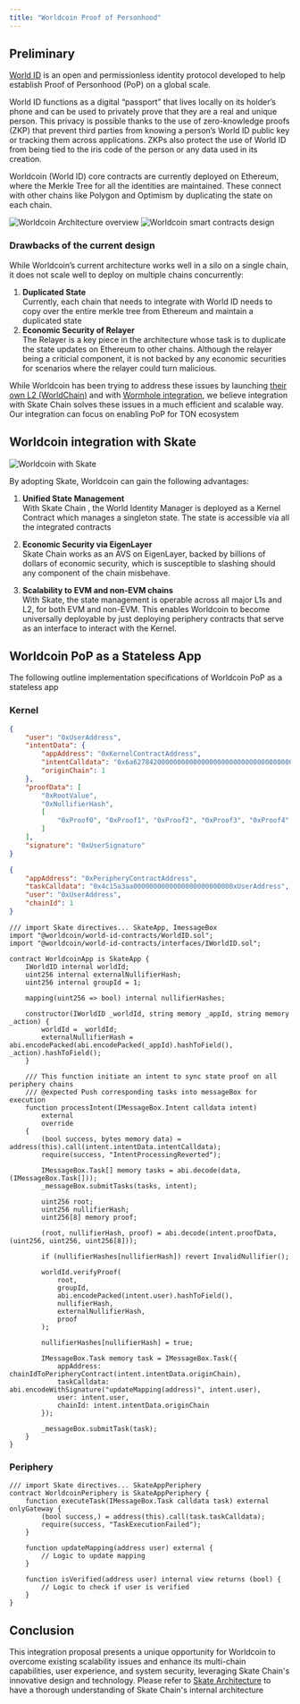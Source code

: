 ```yaml
---
title: "Worldcoin Proof of Personhood"
---
```


## Preliminary

[World ID](https://worldcoin.org/blog/announcements/introducing-world-id-2.0) is an open and permissionless identity protocol developed to help establish Proof of Personhood (PoP) on a global scale.

World ID functions as a digital “passport” that lives locally on its holder’s phone and can be used to privately prove that they are a real and unique person. This privacy is possible thanks to the use of zero-knowledge proofs (ZKP) that prevent third parties from knowing a person’s World ID public key or tracking them across applications. ZKPs also protect the use of World ID from being tied to the iris code of the person or any data used in its creation.

Worldcoin (World ID) core contracts are currently deployed on Ethereum, where the Merkle Tree for all the identities are maintained. These connect with other chains like Polygon and Optimism by duplicating the state on each chain.

<Card title="Worldcoin architecture overview">
  <img src="/images/use-cases/worldcoin/worldcoin_architecture.png" alt="Worldcoin Architecture overview"/>
</Card>

<Card title="Worldcoin smart contracts design">
  <img src="/images/use-cases/worldcoin/worldcoin_contracts.png" alt="Worldcoin smart contracts design"/>
</Card>

### Drawbacks of the current design

While Worldcoin’s current architecture works well in a silo on a single chain, it does not scale well to deploy on multiple chains concurrently:

1. **Duplicated State**<br/>
  Currently, each chain that needs to integrate with World ID needs to copy over the entire merkle tree from Ethereum and maintain a duplicated state
2. **Economic Security of Relayer**<br/>
  The Relayer is a key piece in the architecture whose task is to duplicate the state updates on Ethereum to other chains.  Although the relayer being a criticial component, it is not backed by any economic securities for scenarios where the relayer could turn malicious.

While Worldcoin has been trying to address these issues by launching [their own L2 (WorldChain)](https://worldcoin.org/blog/announcements/introducing-world-chain) and with [Wormhole integration](https://x.com/wormhole/status/1806343150769930320), we believe integration with Skate Chain solves these issues in a much efficient and scalable way. Our integration can focus on enabling PoP for TON ecosystem

## Worldcoin integration with Skate

<Frame caption="World coin proposed design with Skate">
  <img src="/images/use-cases/worldcoin/worldcoin_skate.png" alt="Worldcoin with Skate"/>
</Frame>

By adopting Skate, Worldcoin can gain the following advantages:


1. **Unified State Management**<br />
    With Skate Chain , the World Identity Manager is deployed as a Kernel Contract which manages a singleton state. The state is accessible via all the integrated contracts

2. **Economic Security via EigenLayer**<br/>
    Skate Chain works as an AVS on EigenLayer, backed by billions of dollars of economic security, which is susceptible to slashing should any component of the chain misbehave.

3. **Scalability to EVM and non-EVM chains**<br/>
    With Skate, the state management is operable across all major L1s and L2, for both EVM and non-EVM. This enables Worldcoin to become universally deployable by just deploying periphery contracts that serve as an interface to interact with the Kernel.

## Worldcoin PoP as a Stateless App

The following outline implementation specifications of Worldcoin PoP as a stateless app

### Kernel

<Card title="Sample User Intent">

```json IntentSample.json
{
    "user": "0xUserAddress",
    "intentData": {
        "appAddress": "0xKernelContractAddress",
        "intentCalldata": "0x6a6278420000000000000000000000000000000000000000000000000000000000000042",
        "originChain": 1
    },
    "proofData": [
        "0xRootValue",
        "0xNullifierHash",
        [
            "0xProof0", "0xProof1", "0xProof2", "0xProof3", "0xProof4", "0xProof5", "0xProof6", "0xProof7"
        ]
    ],
    "signature": "0xUserSignature"
}
```
</Card>

<Card title="Sample Task Structure">

```json TaskSample.json
{
    "appAddress": "0xPeripheryContractAddress",
    "taskCalldata": "0x4c15a3aa0000000000000000000000000xUserAddress",
    "user": "0xUserAddress",
    "chainId": 1
}
```
</Card>

<Card title="Worldcoin Kernel Implementations">

```solidity WorldcoinApp.sol
/// import Skate directives... SkateApp, ImessageBox
import "@worldcoin/world-id-contracts/WorldID.sol";
import "@worldcoin/world-id-contracts/interfaces/IWorldID.sol";

contract WorldcoinApp is SkateApp {
    IWorldID internal worldId;
    uint256 internal externalNullifierHash;
    uint256 internal groupId = 1;

    mapping(uint256 => bool) internal nullifierHashes;

    constructor(IWorldID _worldId, string memory _appId, string memory _action) {
        worldId = _worldId;
        externalNullifierHash = abi.encodePacked(abi.encodePacked(_appId).hashToField(), _action).hashToField();
    }

    /// This function initiate an intent to sync state proof on all periphery chains
    /// @expected Push corresponding tasks into messageBox for execution
    function processIntent(IMessageBox.Intent calldata intent)
        external
        override
    {
        (bool success, bytes memory data) = address(this).call(intent.intentData.intentCalldata);
        require(success, "IntentProcessingReverted");

        IMessageBox.Task[] memory tasks = abi.decode(data, (IMessageBox.Task[]));
        _messageBox.submitTasks(tasks, intent);

        uint256 root;
        uint256 nullifierHash;
        uint256[8] memory proof;

        (root, nullifierHash, proof) = abi.decode(intent.proofData, (uint256, uint256, uint256[8]));

        if (nullifierHashes[nullifierHash]) revert InvalidNullifier();

        worldId.verifyProof(
            root,
            groupId,
            abi.encodePacked(intent.user).hashToField(),
            nullifierHash,
            externalNullifierHash,
            proof
        );

        nullifierHashes[nullifierHash] = true;

        IMessageBox.Task memory task = IMessageBox.Task({
            appAddress: chainIdToPeripheryContract(intent.intentData.originChain),
            taskCalldata: abi.encodeWithSignature("updateMapping(address)", intent.user),
            user: intent.user,
            chainId: intent.intentData.originChain
        });

        _messageBox.submitTask(task);
    }
}
```
</Card>

### Periphery


<Card title="Worldcoin Periphery contracts">

```solidity WorldcoinPeriphery.sol
/// import Skate directives... SkateAppPeriphery
contract WorldcoinPeriphery is SkateAppPeriphery {
    function executeTask(IMessageBox.Task calldata task) external onlyGateway {
        (bool success,) = address(this).call(task.taskCalldata);
        require(success, "TaskExecutionFailed");
    }

    function updateMapping(address user) external {
        // Logic to update mapping
    }

    function isVerified(address user) internal view returns (bool) {
        // Logic to check if user is verified
    }
}
```
</Card>

## Conclusion

This integration proposal presents a unique opportunity for Worldcoin to overcome existing scalability issues and enhance its multi-chain capabilities, user experience, and system security, leveraging Skate Chain's innovative design and technology. Please refer to [Skate Architecture](/architecture/skate) to have a thorough understanding of Skate Chain's internal architecture
